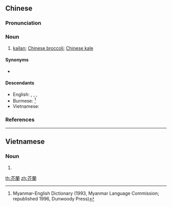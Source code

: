 ==Chinese==
{{zh-forms|s=芥兰}}

===Pronunciation===
{{zh-pron
|m=jièlán,gàilán
|c=gaai3 laan4-2
|cat=n
}}

===Noun===
{{zh-noun}}

# [[kailan]]; [[Chinese broccoli]]; [[Chinese kale]]

====Synonyms====
* {{zh-l|芥蘭菜}}

====Descendants====
* English: {{l|en|kailan}}, {{l|en|gailan}}, {{l|en|gai-lan}}, {{l|en|kai-lan}}
* Burmese: {{l|my|ကိုက်လန်}}<ref>Myanmar-English Dictionary (1993, Myanmar Language Commission; republished 1996, Dunwoody Press)</ref>
* Vietnamese: {{l|vi|cải làn}}

===References===
<references/>

{{zh-cat|Foods|Vegetables}}

----

==Vietnamese==
{{vi-hantutab|芥|蘭}}

===Noun===
{{vi-hantu}}

# {{han tu form of|cải làn|Chinese broccoli; Chinese [[kale]]}}

[[th:芥蘭]]
[[zh:芥蘭]]